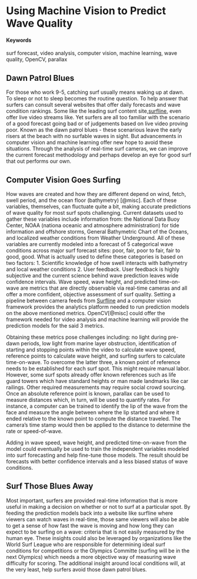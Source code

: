 # Using Machine Vision to Predict Wave Quality {#Surfs-Up}

#### Keywords {-}

surf forecast, video analysis, computer vision, machine learning, wave quality, OpenCV, parallax

## Dawn Patrol Blues

For those who work 9-5, catching surf usually means waking up at dawn. To sleep or not to sleep becomes the routine question. To help answer that surfers can consult several websites that offer daily forecasts and wave condition rankings. Some like the leading surf content site,[surfline](http://www.surfline.com/home/index.cfm), even offer live video streams like. Yet surfers are all too familiar with the scenario of a good forecast going bad or of judgements based on live video proving poor. Known as the dawn patrol blues - these scenarious leave the early risers at the beach with no surfable waves in sight. But advancements in computer vision and machine learning offer new hope to avoid these situations. Through the analysis of real-time surf cameras, we can improve the current forecast methodology and perhaps develop an eye for good surf that out performs our own.



## Computer Vision Goes Surfing

How waves are created and how they are different depend on wind, fetch, swell period, and the ocean floor (bathymetry) [@misc]. Each of these variables, themselves, can fluctuate quite a bit, making accurate predictions of wave quality for most surf spots challenging. Current datasets used to gather these variables include information from: the National Data Buoy Center, NOAA (nationa oceanic and atmosphere administration) for tide information and offshore storms, General Bathymetric Chart of the Oceans, and localized weather conditions from Weather Underground. All of these variables are currently modeled into a forecast of 5 categorical wave conditions across major surf forecast sites: poor, fair, poor to fair, fair to good, good. What is actually used to define these categories is based on two factors: 
1. Scientific knowledge of how swell interacts with bathymetry and local weather conditions
2. User feedback. 
User feedback is highly subjective and the current science behind wave prediction leaves wide confidence intervals. Wave speed, wave height, and predicted time-on-wave are metrics that are directly observable via real-time cameras and all offer a more confident, objective assessment of surf quality. Setting a pipeline between camera feeds from [Surfline](http://www.surfline.com/home/index.cfm) and a computer vision framework provides the analytics platform needed to run prediction models on the above mentioned metrics. OpenCV[@misc] could offer the framework needed for video analysis and machine learning will provide the prediction models for the said 3 metrics.

Obtaining these metrics pose challenges including: no light during pre-dawn periods, low light from marine layer obstruction, identification of starting and stopping points within the video to calculate wave speed, reference points to calculate wave height, and surfing surfers to calculate time-on-wave. To overcome the latter three, a known point of reference needs to be established for each surf spot. This might require manual labor. However, some surf spots already offer known references such as life guard towers which have standard heights or man made landmarks like car railings. Other required measurements may require social crowd sourcing. Once an absolute reference point is known, parallax can be used to measure distances which, in turn, will be used to quantify rates. For instance, a computer can be trained to identify the lip of the wave from the face and measure the angle between where the lip started and where it ended relative to the known point to compute the distance traveled. The camera's time stamp would then be applied to the distance to determine the rate or speed-of-wave.

Adding in wave speed, wave height, and predicted time-on-wave from the model could eventually be used to train the independent variables modeled into surf forecasting and help fine-tune those models. The result should be forecasts with better confidence intervals and a less biased status of wave conditions.


## Surf Those Blues Away

Most important, surfers are provided real-time information that is more useful in making a decision on whether or not to surf at a particular spot. By feeding the prediction models back into a website like surfline where viewers can watch waves in real-time, those same viewers will also be able to get a sense of how fast the wave is moving and how long they can expect to be surfing on a wave: criteria that is not easily measured by the human eye. These insights could also be leveraged by organizations like the World Surf League who are responsible for determining ideal surf conditions for competitions or the Olympics Committe (surfing will be in the next Olympics) which needs a more objective way of measuring wave difficulty for scoring. The additional insight around local conditions will, at the very least, help surfers avoid those dawn patrol blues.
